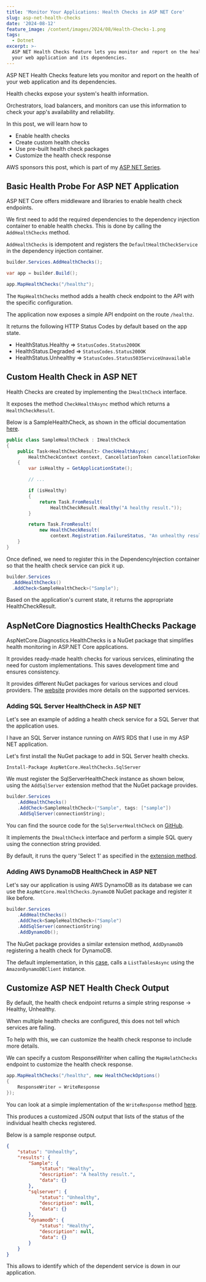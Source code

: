 ```yaml
---
title: 'Monitor Your Applications: Health Checks in ASP NET Core'
slug: asp-net-health-checks
date: '2024-08-12'
feature_image: /content/images/2024/08/Health-Checks-1.png
tags:
  - Dotnet
excerpt: >-
  ASP NET Health Checks feature lets you monitor and report on the health of
  your web application and its dependencies.
---
```

ASP NET Health Checks feature lets you monitor and report on the health of your web application and its dependencies.

Health checks expose your system's health information.

Orchestrators, load balancers, and monitors can use this information to check your app's availability and reliability.

<EmbedCard src="https://www.youtube.com/embed/9ntrl3KNCpo?feature=oembed" title="HEALTH CHECKS in ASP NET Core | Getting Started with ASP.NET Core Series" />

In this post, we will learn how to

-   Enable health checks
-   Create custom health checks
-   Use pre-built health check packages
-   Customize the health check response

AWS sponsors this post, which is part of my [ASP NET Series](/blog/tag/asp-net/).

## Basic Health Probe For ASP NET Application

ASP NET Core offers middleware and libraries to enable health check endpoints.

We first need to add the required dependencies to the dependency injection container to enable health checks. This is done by calling the `AddHealthChecks` method.

`AddHealthChecks` is idempotent and registers the `DefaultHealthCheckService` in the dependency injection container.

```csharp
builder.Services.AddHealthChecks();

var app = builder.Build();

app.MapHealthChecks("/healthz");
```

The `MapHealthChecks` method adds a health check endpoint to the API with the specific configuration.

The application now exposes a simple API endpoint on the route `/healthz`.

It returns the following HTTP Status Codes by default based on the app state.

-   HealthStatus.Healthy ⇒ `StatusCodes.Status200OK`
-   HealthStatus.Degraded ⇒ `StatusCodes.Status200OK`
-   HealthStatus.Unhealthy ⇒ `StatusCodes.Status503ServiceUnavailable`

## Custom Health Check in ASP NET

Health Checks are created by implementing the `IHealthCheck` interface.

It exposes the method `CheckHealthAsync` method which returns a `HealthCheckResult`.

Below is a SampleHealthCheck, as shown in the official documentation [here](https://learn.microsoft.com/en-us/aspnet/core/host-and-deploy/health-checks?view=aspnetcore-8.0#create-health-checks).

```csharp
public class SampleHealthCheck : IHealthCheck
{
    public Task<HealthCheckResult> CheckHealthAsync(
        HealthCheckContext context, CancellationToken cancellationToken = default)
    {
        var isHealthy = GetApplicationState();

        // ...

        if (isHealthy)
        {
            return Task.FromResult(
                HealthCheckResult.Healthy("A healthy result."));
        }

        return Task.FromResult(
            new HealthCheckResult(
                context.Registration.FailureStatus, "An unhealthy result."));
    }
}
```

Once defined, we need to register this in the DependencyInjection container so that the health check service can pick it up.

```csharp
builder.Services
  .AddHealthChecks()
  .AddCheck<SampleHealthCheck>("Sample");
```

Based on the application's current state, it returns the appropriate HealthCheckResult.

## AspNetCore Diagnostics HealthChecks Package

AspNetCore.Diagnostics.HealthChecks is a NuGet package that simplifies health monitoring in ASP.NET Core applications.

It provides ready-made health checks for various services, eliminating the need for custom implementations. This saves development time and ensures consistency.

It provides different NuGet packages for various services and cloud providers. The [website](https://github.com/Xabaril/AspNetCore.Diagnostics.HealthChecks) provides more details on the supported services.

### Adding SQL Server HealthCheck in ASP NET

Let's see an example of adding a health check service for a SQL Server that the application uses.

I have an SQL Server instance running on AWS RDS that I use in my ASP NET application.

<BookmarkCard href="/blog/aws-rds-sql-server-dotnet/" title="AWS RDS and .NET: Step-by-Step Guide for SQL Server Setup" description="Amazon Relational Database Service (RDS) is a managed database service on AWS Cloud. RDS provides different database engines; in this post, we will focus on SQL Server. We will set up a Microsoft SQL Server database on RDS and connect to it from a .NET application." icon="/content/images/size/w256h256/2022/10/logo-512x512.png" />

Let's first install the NuGet package to add in SQL Server health checks.

`Install-Package AspNetCore.HealthChecks.SqlServer`

We must register the SqlServerHealthCheck instance as shown below, using the `AddSqlServer` extension method that the NuGet package provides.

```csharp
builder.Services
    .AddHealthChecks()
    .AddCheck<SampleHealthCheck>("Sample", tags: ["sample"])
    .AddSqlServer(connectionString);
```

You can find the source code for the `SqlServerHealthCheck` on [GitHub](https://github.com/Xabaril/AspNetCore.Diagnostics.HealthChecks/blob/master/src/HealthChecks.SqlServer/SqlServerHealthCheck.cs).

It implements the `IHealthCheck` interface and perform a simple SQL query using the connection string provided.

By default, it runs the query 'Select 1' as specified in the [extension method](https://github.com/Xabaril/AspNetCore.Diagnostics.HealthChecks/blob/master/src/HealthChecks.SqlServer/DependencyInjection/SqlServerHealthCheckBuilderExtensions.cs).

### Adding AWS DynamoDB HealthCheck in ASP NET

Let's say our application is using AWS DynamoDB as its database we can use the `AspNetCore.HealthChecks.DynamoDB` NuGet package and register it like before.

```csharp
builder.Services
    .AddHealthChecks()
    .AddCheck<SampleHealthCheck>("Sample")
    .AddSqlServer(connectionString)
    .AddDynamoDb();
```

The NuGet package provides a similar extension method, `AddDynamoDb` registering a health check for DynamoDB.

<BookmarkCard href="/blog/amazon-dynamodb-dotnet-developer/" title="Amazon DynamoDB For The .NET Developer" description="This blog post is a collection of other posts that covers various aspects of Amazon DynamoDB and other services you can integrate with when building serverless applications." icon="/content/images/size/w256h256/2022/10/logo-512x512.png" />

The default implementation, in this [case](https://github.com/Xabaril/AspNetCore.Diagnostics.HealthChecks/blob/master/src/HealthChecks.DynamoDb/DynamoDbHealthCheck.cs), calls a `ListTablesAsync` using the `AmazonDynamoDBClient` instance.

## Customize ASP NET Health Check Output

By default, the health check endpoint returns a simple string response → Healthy, Unhealthy.

When multiple health checks are configured, this does not tell which services are failing.

To help with this, we can customize the health check response to include more details.

We can specify a custom ResponseWriter when calling the `MapHelathChecks` endpoint to customize the health check response.

```csharp
app.MapHealthChecks("/healthz", new HealthCheckOptions()
{
    ResponseWriter = WriteResponse
});
```

You can look at a simple implementation of the `WriteResponse` method [here](https://learn.microsoft.com/en-us/aspnet/core/host-and-deploy/health-checks?view=aspnetcore-8.0#customize-output).

This produces a customized JSON output that lists of the status of the individual health checks registered.

Below is a sample response output.

```json
{
    "status": "Unhealthy",
    "results": {
        "Sample": {
            "status": "Healthy",
            "description": "A healthy result.",
            "data": {}
        },
        "sqlserver": {
            "status": "Unhealthy",
            "description": null,
            "data": {}
        },
        "dynamodb": {
            "status": "Healthy",
            "description": null,
            "data": {}
        }
    }
}
```
<ImageCard src="/content/images/2024/08/image-11.png" alt="Customized output for ASP NET Health Check endpoint returning the details of the various health checks." caption="Customized output for ASP NET Health Check endpoint returning the details of the various health checks." />

This allows to identify which of the dependent service is down in our application.
